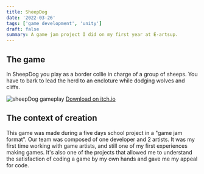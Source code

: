 ```yaml
---
title: SheepDog
date: '2022-03-26'
tags: ['game development', 'unity']
draft: false
summary: A game jam project I did on my first year at E-artsup.
---
```


## The game

In SheepDog you play as a border collie in charge of a group of sheeps. You have to bark to lead the herd to an encloture while dodging wolves and cliffs.

<Image
  alt="sheepDog gameplay"
  src="/static/images/games/SheepdogGameplay.png"
  width={1280}
  height={720}
/>
<a href="https://yann2bis.itch.io/sheepdog" target="_blank" rel="noopener noreferrer">
  Download on itch.io
</a>

## The context of creation

This game was made during a five days school project in a "game jam format". Our team was composed of one developer and 2 artists. It was my first time working with game artists, and still one of my first experiences making games. It's also one of the projects that allowed me to understand the satisfaction of coding a game by my own hands and gave me my appeal for code.
